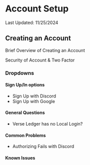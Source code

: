 # Account Setup

Last Updated: 11/25/2024

## Creating an Account

Brief Overview of Creating an Account

Security of Account & Two Factor

### Dropdowns

#### Sign Up/In options

- Sign Up with Discord
- Sign Up with Google

#### General Questions

- Verse Ledger has no Local Login?

#### Common Problems

- Authorizing Fails with Discord

#### Known Issues
